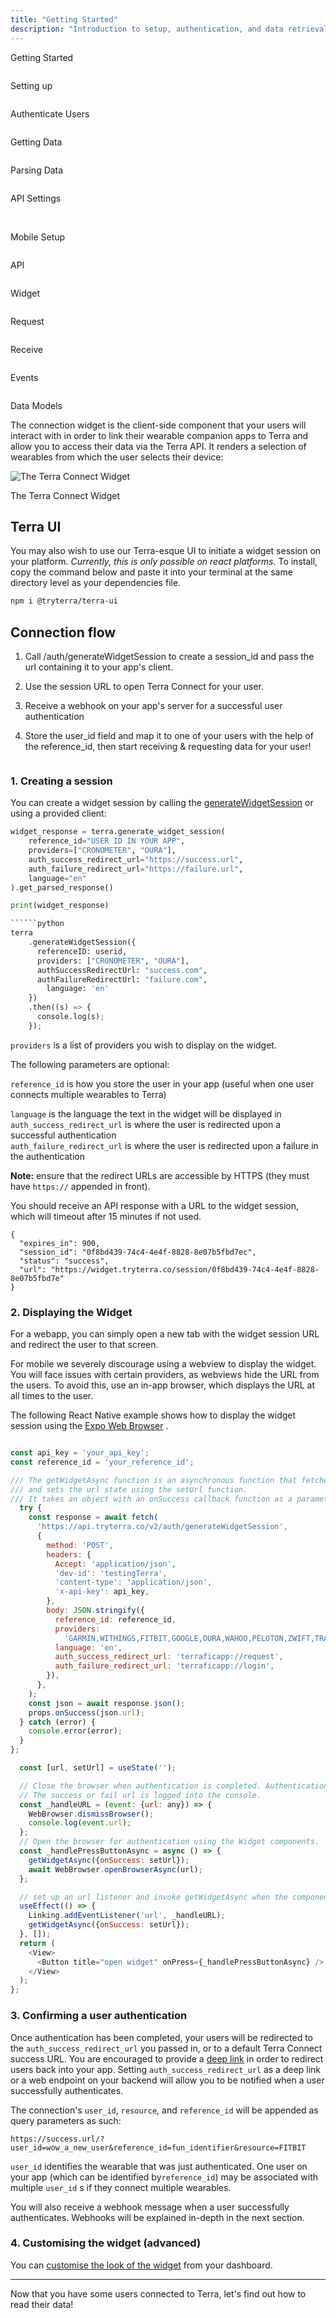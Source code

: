```yaml
---
title: "Getting Started"
description: "Introduction to setup, authentication, and data retrieval"
---
```

Getting Started  
  
<img className="block" src="images/terradocs_s3_eu_west_2_amazonaws_com/_icons_getting_started.png" alt="" />

Setting up  
  
<img className="block" src="images/terradocs_s3_eu_west_2_amazonaws_com/_icons_install_on_backend.png" alt="" />

Authenticate Users  
  
<img className="block" src="images/terradocs_s3_eu_west_2_amazonaws_com/_icons_authenticate_users.png" alt="" />

Getting Data  
  
<img className="block" src="images/terradocs_s3_eu_west_2_amazonaws_com/_icons_receive_data.png" alt="" />

Parsing Data  
  
<img className="block" src="images/terradocs_s3_eu_west_2_amazonaws_com/_icons_understand_our_data.png" alt="" />

API Settings  
  
<img className="block" src="images/terradocs_s3_eu_west_2_amazonaws_com/_icons_customise_terra.png" alt="" />

<img className="block" src="images/terradocs_s3_eu_west_2_amazonaws_com/_icons_manage_integrations.png" alt="" />  
  
Mobile Setup

<img className="block" src="images/terradocs_s3_eu_west_2_amazonaws_com/_icons_api_data_models.png" alt="" />  
  
API

<img className="block" src="images/terradocs_s3_eu_west_2_amazonaws_com/_icons_widget.png" alt="" />  
  
Widget

<img className="block" src="images/terradocs_s3_eu_west_2_amazonaws_com/_icons_historical_data.png" alt="" />  
  
Request

<img className="block" src="images/terradocs_s3_eu_west_2_amazonaws_com/_icons_new_data.png" alt="" />  
  
Receive

<img className="block" src="images/terradocs_s3_eu_west_2_amazonaws_com/_icons_event_types.png" alt="" />  
  
Events

<img className="block" src="images/terradocs_s3_eu_west_2_amazonaws_com/_icons_api_data_models.png" alt="" />  
  
Data Models

The connection widget is the client-side component that your users will interact with in order to link their wearable companion apps to Terra and allow you to access their data via the Terra API. It renders a selection of wearables from which the user selects their device:

<img className="block" src="images/files_readme_io/_e51ec9e_image.png" alt="The Terra Connect Widget" />

The Terra Connect Widget

## Terra UI

You may also wish to use our Terra-esque UI to initiate a widget session on your platform. _Currently, this is only possible on react platforms._ To install, copy the command below and paste it into your terminal at the same directory level as your dependencies file.

```bash
npm i @tryterra/terra-ui

```

## Connection flow

1.  Call /auth/generateWidgetSession to create a session\_id and pass the url containing it to your app's client.
    
2.  Use the session URL to open Terra Connect for your user.
    
3.  Receive a webhook on your app's server for a successful user authentication
    
4.  Store the user\_id field and map it to one of your users with the help of the reference\_id, then start receiving & requesting data for your user!
    

<img className="block" src="images/terradashboard_s3_eu_west_2_amazonaws_com/_tc_flow.png" alt="" />

### 1\. Creating a session

You can create a widget session by calling the [generateWidgetSession](/reference/generatewidgetsession)
 or using a provided client:

```python
widget_response = terra.generate_widget_session(
    reference_id="USER ID IN YOUR APP",
    providers=["CRONOMETER", "OURA"],
    auth_success_redirect_url="https://success.url",
    auth_failure_redirect_url="https://failure.url",
    language="en"
).get_parsed_response()

print(widget_response)

``````python
terra
    .generateWidgetSession({
      referenceID: userid,
      providers: ["CRONOMETER", "OURA"],
      authSuccessRedirectUrl: "success.com",
      authFailureRedirectUrl: "failure.com",
  		language: 'en'
    })
    .then((s) => {
      console.log(s);
    });

```

`providers` is a list of providers you wish to display on the widget.

The following parameters are optional:

`reference_id` is how you store the user in your app (useful when one user connects multiple wearables to Terra)

`language` is the language the text in the widget will be displayed in  
`auth_success_redirect_url` is where the user is redirected upon a successful authentication  
`auth_failure_redirect_url` is where the user is redirected upon a failure in the authentication

**Note:** ensure that the redirect URLs are accessible by HTTPS (they must have `https://` appended in front).

You should receive an API response with a URL to the widget session, which will timeout after 15 minutes if not used.

```
{
  "expires_in": 900,
  "session_id": "0f8bd439-74c4-4e4f-8828-8e07b5fbd7ec",
  "status": "success",
  "url": "https://widget.tryterra.co/session/0f8bd439-74c4-4e4f-8828-8e07b5fbd7e"
}

```

### 2\. Displaying the Widget

For a webapp, you can simply open a new tab with the widget session URL and redirect the user to that screen.

For mobile we severely discourage using a webview to display the widget. You will face issues with certain providers, as webviews hide the URL from the users. To avoid this, use an in-app browser, which displays the URL at all times to the user.

The following React Native example shows how to display the widget session using the [Expo Web Browser](https://docs.expo.dev/versions/latest/sdk/webbrowser/)
.

```javascript

const api_key = 'your_api_key';
const reference_id = 'your_reference_id';

/// The getWidgetAsync function is an asynchronous function that fetches the widget session URL from the Terra API
/// and sets the url state using the setUrl function.
/// It takes an object with an onSuccess callback function as a parameter to set state back to the main component.
  try {
    const response = await fetch(
      'https://api.tryterra.co/v2/auth/generateWidgetSession',
      {
        method: 'POST',
        headers: {
          Accept: 'application/json',
          'dev-id': 'testingTerra',
          'content-type': 'application/json',
          'x-api-key': api_key,
        },
        body: JSON.stringify({
          reference_id: reference_id,
          providers:
            'GARMIN,WITHINGS,FITBIT,GOOGLE,OURA,WAHOO,PELOTON,ZWIFT,TRAININGPEAKS,FREESTYLELIBRE,DEXCOM,COROS,HUAWEI,OMRON,RENPHO,POLAR,SUUNTO,EIGHT,APPLE,CONCEPT2,WHOOP,IFIT,TEMPO,CRONOMETER,FATSECRET,NUTRACHECK,UNDERARMOUR',
          language: 'en',
          auth_success_redirect_url: 'terraficapp://request',
          auth_failure_redirect_url: 'terraficapp://login',
        }),
      },
    );
    const json = await response.json();
    props.onSuccess(json.url);
  } catch (error) {
    console.error(error);
  }
};

  const [url, setUrl] = useState('');

  // Close the browser when authentication is completed. Authentication completion can be detected by listening to the incoming link.
  // The success or fail url is logged into the console.
  const _handleURL = (event: {url: any}) => {
    WebBrowser.dismissBrowser();
    console.log(event.url);
  };
  // Open the browser for authentication using the Widget components.
  const _handlePressButtonAsync = async () => {
    getWidgetAsync({onSuccess: setUrl});
    await WebBrowser.openBrowserAsync(url);
  };

  // set up an url listener and invoke getWidgetAsync when the component is mounted
  useEffect(() => {
    Linking.addEventListener('url', _handleURL);
    getWidgetAsync({onSuccess: setUrl});
  }, []);
  return (
    <View>
      <Button title="open widget" onPress={_handlePressButtonAsync} />
    </View>
  );
};


```

### 3\. Confirming a user authentication

Once authentication has been completed, your users will be redirected to the `auth_success_redirect_url` you passed in, or to a default Terra Connect success URL. You are encouraged to provide a [deep link](https://developer.apple.com/ios/universal-links/)
 in order to redirect users back into your app. Setting `auth_success_redirect_url` as a deep link or a web endpoint on your backend will allow you to be notified when a user successfully authenticates.

The connection's `user_id`, `resource`, and `reference_id` will be appended as query parameters as such:

`https://success.url/?user_id=wow_a_new_user&reference_id=fun_identifier&resource=FITBIT`

`user_id` identifies the wearable that was just authenticated. One user on your app (which can be identified by`reference_id`) may be associated with multiple `user_id` s if they connect multiple wearables.

You will also receive a webhook message when a user successfully authenticates. Webhooks will be explained in-depth in the next section.

### 4\. Customising the widget (advanced)

You can [customise the look of the widget](/docs/widget-customisation)
 from your dashboard.

* * *

Now that you have some users connected to Terra, let's find out how to read their data!

